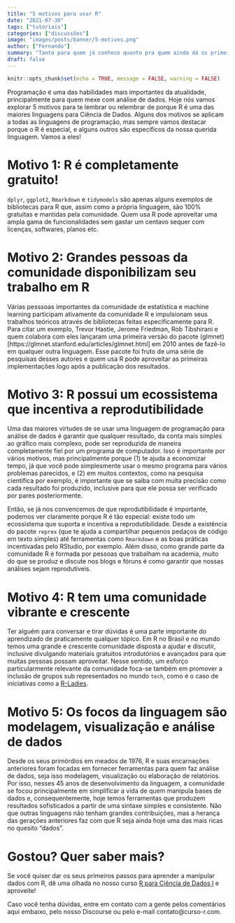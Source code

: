 ```yaml
---
title: "5 motivos para usar R"
date: "2021-07-30"
tags: ["tutoriais"]
categories: ["discussões"]
image: "images/posts/banner/5-motivos.png"
author: ["Fernando"]
summary: "Tanto para quem já conhece quanto pra quem ainda dá os primeiros passos, sempre é bom relembrar porque o R é tão bacana."
draft: false
---
```


```r
knitr::opts_chunk$set(echo = TRUE, message = FALSE, warning = FALSE)
```

Programação é uma das habilidades mais importantes da atualidade, principalmente para quem mexe com análise de dados. Hoje nós vamos explorar 5 motivos para te lembrar ou relembrar de porque R é uma das maiores linguagens para Ciência de Dados. Alguns dos motivos se aplicam a todas as linguagens de programação, mas sempre vamos destacar porque o R é especial, e alguns outros são específicos da nossa querida linguagem. Vamos a eles!

# Motivo 1: R é completamente gratuito!

`dplyr`, `ggplot2`, `Rmarkdown` e `tidymodels` são apenas alguns exemplos de bibliotecas para R que, assim como a própria linguagem, são 100% gratuitas e mantidas pela comunidade. Quem usa R pode aproveitar uma ampla gama de funcionalidades sem gastar um centavo sequer com licenças, softwares, planos etc.

# Motivo 2: Grandes pessoas da comunidade disponibilizam seu trabalho em R

Várias pesssoas importantes da comunidade de estatística e machine learning participam ativamente da comunidade R e impulsionam seus trabalhos teóricos através de bibliotecas feitas especificamente para R. Para citar um exemplo, Trevor Hastie, Jerome Friedman, Rob Tibshirani e quem colabora com eles lançaram uma primeira versão do pacote (glmnet)[https://glmnet.stanford.edu/articles/glmnet.html] em 2010 antes de fazê-lo em qualquer outra linguagem. Esse pacote foi fruto de uma série de pesquisas desses autores e quem usa R pode aproveitar as primeiras implementações logo após a publicação dos resultados.

# Motivo 3: R possui um ecossistema que incentiva a reprodutibilidade

Uma das maiores virtudes de se usar uma linguagem de programação para análise de dados é garantir que qualquer resultado, da conta mais simples ao gráfico mais complexo, pode ser reproduzida de maneira completamente fiel por um programa de computador. Isso é importante por vários motivos, mas principalmente porque (1) te ajuda a economizar tempo, já que você pode simplesmente usar o mesmo programa para vários problemas parecidos, e (2) em muitos contextos, como na pesquisa científica por exemplo, é importante que se saiba com muita precisão como cada resultado foi produzido, inclusive para que ele possa ser verificado por pares posteriormente.

Então, se já nos convencemos de que reprodutibilidade é importante, podemos ver claramente porque R é tão especial: existe todo um ecossistema que suporta e incentiva a reprodutibilidade. Desde a existência do pacote `reprex` (que te ajuda a compartilhar pequenos pedaços de código em texto simples) até ferramentas como `Rmarkdown` e as boas práticas incentivadas pelo RStudio, por exemplo. Além disso, como grande parte da comunidade R é formada por pessoas que trabalham na academia, muito do que se produz e discute nos blogs e fóruns é como garantir que nossas análises sejam reprodutíveis.

# Motivo 4: R tem uma comunidade vibrante e crescente

Ter alguém para conversar e tirar dúvidas é uma parte importante do aprendizado de praticamente qualquer tópico. Em R no Brasil e no mundo temos uma grande e crescente comunidade disposta a ajudar e discutir, inclusive divulgando materiais gratuitos introdutórios e avançados para que muitas pessoas possam aproveitar. Nesse sentido, um esforço particularmente relevante da comunidade foca-se também em promover a inclusão de grupos sub representados no mundo `tech`, como é o caso de iniciativas como a [R-Ladies](https://rladies.org/).

# Motivo 5: Os focos da linguagem são modelagem, visualização e análise de dados

Desde os seus primórdios em meados de 1976, R e suas encarnações anteriores foram focadas em fornecer ferramentas para quem faz análise de dados, seja isso modelagem, visualização ou elaboração de relatórios. Por isso, nesses 45 anos de desenvolvimento da linguagem, a comunidade se focou principalmente em simplificar a vida de quem manipula bases de dados e, consequentemente, hoje temos ferramentas que produzem resultados sofisticados a partir de uma sintaxe simples e consistente. Não que outras linguagens não tenham grandes contribuições, mas a herança das gerações anteriores faz com que R seja ainda hoje uma das mais ricas no quesito "dados".

# Gostou? Quer saber mais?

Se você quiser dar os seus primeiros passos para aprender a manipular dados com R, dê uma olhada no nosso curso [R para Ciência de Dados I](https://curso-r.com/cursos/r4ds-1/) e aproveite!

Caso você tenha dúvidas, entre em contato com a gente pelos comentários aqui embaixo, pelo nosso Discourse ou pelo e-mail contato@curso-r.com.
